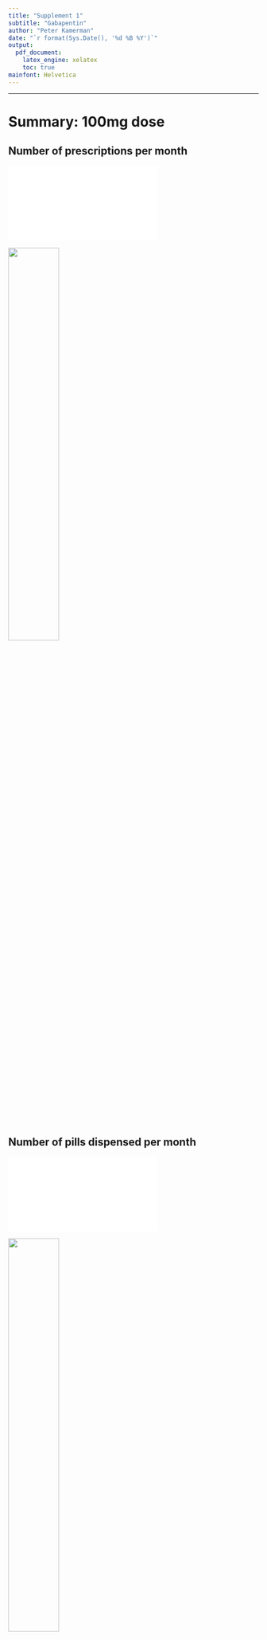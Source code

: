 ```yaml
---
title: "Supplement 1"
subtitle: "Gabapentin"
author: "Peter Kamerman"
date: "`r format(Sys.Date(), '%d %B %Y')`"
output:
  pdf_document:
    latex_engine: xelatex
    toc: true
mainfont: Helvetica
---
```


----

\newpage

# Summary: 100mg dose

## Number of prescriptions per month

![](figures/gabapentin/100_table_number-of-prescription-items.pdf)

\vspace{10mm}

![](figures/gabapentin/100_figure_number-of-prescription-items.png){height=45%}

\newpage

## Number of pills dispensed per month

![](figures/gabapentin/100_table_number-of-pills-dispensed.pdf)

\vspace{10mm}

![](figures/gabapentin/100_figure_number-of-pills-dispensed.png){height=45%}

\newpage

## Total amount of drug dispensed per month

![](figures/gabapentin/100_table_total-quantity-dispensed.pdf)

\vspace{10mm}

![](figures/gabapentin/100_figure_total-quantity-dispensed.png){height=45%}

\newpage

## Monthly dose per prescription 

![](figures/gabapentin/100_table_dose-per-prescription.pdf)

\vspace{10mm}

![](figures/gabapentin/100_figure_dose-per-prescription.png){height=45%}

\newpage

## Average daily dose

Assumes that each prescription item is for 30 days.

\vspace{10mm}

![](figures/gabapentin/100_table_average-daily-dose.pdf)

\vspace{10mm}

![](figures/gabapentin/100_figure_average-daily-dose.png){height=45%}

\newpage

# Summary: 300mg dose

## Number of prescriptions per month

![](figures/gabapentin/300_table_number-of-prescription-items.pdf)

\vspace{10mm}

![](figures/gabapentin/300_figure_number-of-prescription-items.png){height=45%}

\newpage

## Number of pills dispensed per month

![](figures/gabapentin/300_table_number-of-pills-dispensed.pdf)

\vspace{10mm}

![](figures/gabapentin/300_figure_number-of-pills-dispensed.png){height=45%}

\newpage

## Total amount of drug dispensed per month

![](figures/gabapentin/300_table_total-quantity-dispensed.pdf)

\vspace{10mm}

![](figures/gabapentin/300_figure_total-quantity-dispensed.png){height=45%}

\newpage

## Monthly dose per prescription 

![](figures/gabapentin/300_table_dose-per-prescription.pdf)

\vspace{10mm}

![](figures/gabapentin/300_figure_dose-per-prescription.png){height=45%}

\newpage

## Average daily dose

Assumes that each prescription item is for 30 days.

\vspace{10mm}

![](figures/gabapentin/300_table_average-daily-dose.pdf)

\vspace{10mm}

![](figures/gabapentin/300_figure_average-daily-dose.png){height=45%}

\newpage

# Summary: 400mg dose

## Number of prescriptions per month

![](figures/gabapentin/400_table_number-of-prescription-items.pdf)

\vspace{10mm}

![](figures/gabapentin/400_figure_number-of-prescription-items.png){height=45%}

\newpage

## Number of pills dispensed per month

![](figures/gabapentin/400_table_number-of-pills-dispensed.pdf)

\vspace{10mm}

![](figures/gabapentin/400_figure_number-of-pills-dispensed.png){height=45%}

\newpage

## Total amount of drug dispensed per month

![](figures/gabapentin/400_table_total-quantity-dispensed.pdf)

\vspace{10mm}

![](figures/gabapentin/400_figure_total-quantity-dispensed.png){height=45%}

\newpage

## Monthly dose per prescription 

![](figures/gabapentin/400_table_dose-per-prescription.pdf)

\vspace{10mm}

![](figures/gabapentin/400_figure_dose-per-prescription.png){height=45%}

\newpage

## Average daily dose

Assumes that each prescription item is for 30 days.

\vspace{10mm}

![](figures/gabapentin/400_table_average-daily-dose.pdf)

\vspace{10mm}

![](figures/gabapentin/400_figure_average-daily-dose.png){height=45%}

\newpage

# Summary: 600mg dose

## Number of prescriptions per month

![](figures/gabapentin/600_table_number-of-prescription-items.pdf)

\vspace{10mm}

![](figures/gabapentin/600_figure_number-of-prescription-items.png){height=45%}

\newpage

## Number of pills dispensed per month

![](figures/gabapentin/600_table_number-of-pills-dispensed.pdf)

\vspace{10mm}

![](figures/gabapentin/600_figure_number-of-pills-dispensed.png){height=45%}

\newpage

## Total amount of drug dispensed per month

![](figures/gabapentin/600_table_total-quantity-dispensed.pdf)

\vspace{10mm}

![](figures/gabapentin/600_figure_total-quantity-dispensed.png){height=45%}

\newpage

## Monthly dose per prescription 

![](figures/gabapentin/600_table_dose-per-prescription.pdf)

\vspace{10mm}

![](figures/gabapentin/600_figure_dose-per-prescription.png){height=45%}

\newpage

## Average daily dose

Assumes that each prescription item is for 30 days.

\vspace{10mm}

![](figures/gabapentin/600_table_average-daily-dose.pdf)

\vspace{10mm}

![](figures/gabapentin/600_figure_average-daily-dose.png){height=45%}

\newpage

# Summary: 800mg dose

## Number of prescriptions per month

![](figures/gabapentin/800_table_number-of-prescription-items.pdf)

\vspace{10mm}

![](figures/gabapentin/800_figure_number-of-prescription-items.png){height=45%}

\newpage

## Number of pills dispensed per month

![](figures/gabapentin/800_table_number-of-pills-dispensed.pdf)

\vspace{10mm}

![](figures/gabapentin/800_figure_number-of-pills-dispensed.png){height=45%}

\newpage

## Total amount of drug dispensed per month

![](figures/gabapentin/800_table_total-quantity-dispensed.pdf)

\vspace{10mm}

![](figures/gabapentin/800_figure_total-quantity-dispensed.png){height=45%}

\newpage

## Monthly dose per prescription 

![](figures/gabapentin/800_table_dose-per-prescription.pdf)

\vspace{10mm}

![](figures/gabapentin/800_figure_dose-per-prescription.png){height=45%}

\newpage

## Average daily dose

Assumes that each prescription item is for 30 days.

\vspace{10mm}

![](figures/gabapentin/800_table_average-daily-dose.pdf)

\vspace{10mm}

![](figures/gabapentin/800_figure_average-daily-dose.png){height=45%}

\newpage

# Summary: total dose

## Number of prescriptions per month

![](figures/gabapentin/total_table_number-of-prescription-items.pdf)

\vspace{10mm}

![](figures/gabapentin/total_figure_number-of-prescription-items.png){height=45%}

\newpage

## Number of pills dispensed per month

![](figures/gabapentin/total_table_number-of-pills-dispensed.pdf)

\vspace{10mm}

![](figures/gabapentin/total_figure_number-of-pills-dispensed.png){height=45%}

\newpage

## Total amount of drug dispensed per month

![](figures/gabapentin/total_table_total-quantity-dispensed.pdf)

\vspace{10mm}

![](figures/gabapentin/total_figure_total-quantity-dispensed.png){height=45%}

\newpage

## Monthly dose per prescription 

![](figures/gabapentin/total_table_dose-per-prescription.pdf)

\vspace{10mm}

![](figures/gabapentin/total_figure_dose-per-prescription.png){height=45%}

\newpage

## Average daily dose

Assumes that each prescription item is for 30 days.

\vspace{10mm}

![](figures/gabapentin/total_table_average-daily-dose.pdf)

\vspace{10mm}

![](figures/gabapentin/total_figure_average-daily-dose.png){height=45%}